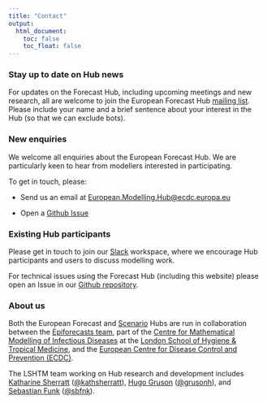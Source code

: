 ```yaml
---
title: "Contact"
output:
  html_document:
    toc: false
    toc_float: false
---
```


### Stay up to date on Hub news

For updates on the Forecast Hub, including upcoming meetings and new research, all are welcome to join the European Forecast Hub [mailing list](https://groups.google.com/u/0/g/euro-covid19-forecast-hub). Please include your name and a brief sentence about your interest in the Hub (so that we can exclude bots). 

### New enquiries

We welcome all enquiries about the European Forecast Hub. We are particularly keen to hear from modellers interested in participating. 

To get in touch, please:

- Send us an email at [European.Modelling.Hub@ecdc.europa.eu](mailto:European.Modelling.Hub@ecdc.europa.eu)

- Open a [Github Issue](https://github.com/covid19-forecast-hub-europe/covid19-forecast-hub-europe/issues/new)

### Existing Hub participants

Please get in touch to join our [Slack](https://slack.com/) workspace, where we encourage Hub participants and users to discuss modelling work.

For technical issues using the Forecast Hub (including this website) please open an Issue in our [Github repository](https://github.com/covid19-forecast-hub-europe/covid19-forecast-hub-europe/issues/new).

### About us

Both the European Forecast and [Scenario](https://covid19scenariohub.eu/index.html) Hubs are run in collaboration between the [Epiforecasts team](http://epiforecasts.io/), part of the [Centre for Mathematical Modelling of Infectious Diseases](http://cmmid.github.io/topics/covid19) at the [London School of Hygiene & Tropical Medicine](http://www.lshtm.ac.uk), and the [European Centre for Disease Control and Prevention (ECDC)](http://ecdc.europa.eu). 

The LSHTM team working on Hub research and development includes [Katharine Sherratt](https://epiforecasts.io/people.html#katharine-sherratt) ([@kathsherratt](https://twitter.com/kathsherrratt)), [Hugo Gruson](https://epiforecasts.io/people.html#hugo-gruson) ([@grusonh](https://twitter.com/grusonh)), and [Sebastian Funk](https://epiforecasts.io/people.html#sebastian-funk) ([@sbfnk](https://twitter.com/sbfnk)).
